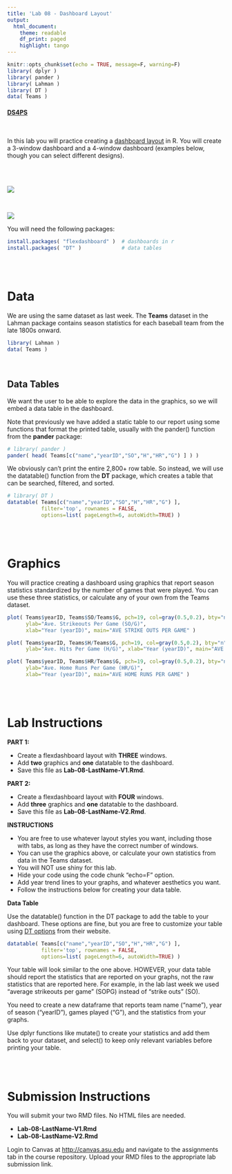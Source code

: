 ```yaml
---
title: 'Lab 08 - Dashboard Layout'
output:
  html_document:
    theme: readable
    df_print: paged
    highlight: tango
---
```


```r
knitr::opts_chunk$set(echo = TRUE, message=F, warning=F)
library( dplyr )
library( pander )
library( Lahman )
library( DT )
data( Teams )
```

#### [DS4PS](https://ds4ps.github.io/course_website/)

<br>

In this lab you will practice creating a [dashboard layout](https://rmarkdown.rstudio.com/flexdashboard/layouts.html) in R. You will create a 3-window dashboard and a 4-window dashboard (examples below, though you can select different designs).

<br><br>

![](figures/flexdashboard.png)

<br>

![](figures/flexdashboard2.png)

You will need the following packages:

```r
install.packages( "flexdashboard" )  # dashboards in r
install.packages( "DT" )             # data tables
```

<br><br>

# Data

We are using the same dataset as last week. The **Teams** dataset in the Lahman package contains season statistics for each baseball team from the late 1800s onward.


```r
library( Lahman )
data( Teams )
```

<br>

## Data Tables

We want the user to be able to explore the data in the graphics, so we will embed a data table in the dashboard. 

Note that previously we have added a static table to our report using some functions that format the printed table, usually with the pander() function from the **pander** package: 

```r
# library( pander )
pander( head( Teams[c("name","yearID","SO","H","HR","G") ] ) )
```

We obviously can't print the entire 2,800+ row table. So instead, we will use the datatable() function from the **DT** package, which creates a table that can be searched, filtered, and sorted. 

```r
# library( DT )
datatable( Teams[c("name","yearID","SO","H","HR","G") ],
           filter='top', rownames = FALSE,
           options=list( pageLength=6, autoWidth=TRUE) )
```


<br><br>

# Graphics

You will practice creating a dashboard using graphics that report season statistics standardized by the number of games that were played. You can use these three statistics, or calculate any of your own from the Teams dataset. 


```r
plot( Teams$yearID, Teams$SO/Teams$G, pch=19, col=gray(0.5,0.2), bty="n",
      ylab="Ave. Strikeouts Per Game (SO/G)", 
      xlab="Year (yearID)", main="AVE STRIKE OUTS PER GAME" )

plot( Teams$yearID, Teams$H/Teams$G, pch=19, col=gray(0.5,0.2), bty="n",
      ylab="Ave. Hits Per Game (H/G)", xlab="Year (yearID)", main="AVE HITS PER GAME" )

plot( Teams$yearID, Teams$HR/Teams$G, pch=19, col=gray(0.5,0.2), bty="n",
      ylab="Ave. Home Runs Per Game (HR/G)", 
      xlab="Year (yearID)", main="AVE HOME RUNS PER GAME" )
```




<br><br>








# Lab Instructions


**PART 1:** 

* Create a flexdashboard layout with **THREE** windows. 
* Add **two** graphics and **one** datatable to the dashboard.
* Save this file as **Lab-08-LastName-V1.Rmd**.

**PART 2:**

* Create a flexdashboard layout with **FOUR** windows. 
* Add **three** graphics and **one** datatable to the dashboard.
* Save this file as **Lab-08-LastName-V2.Rmd**.

**INSTRUCTIONS**

* You are free to use whatever layout styles you want, including those with tabs, as long as they have the correct number of windows.
* You can use the graphics above, or calculate your own statistics from data in the Teams dataset.
* You will NOT use shiny for this lab.
* Hide your code using the code chunk "echo=F" option.
* Add year trend lines to your graphs, and whatever aesthetics you want. 
* Follow the instructions below for creating your data table.

**Data Table**

Use the datatable() function in the DT package to add the table to your dashboard. These options are fine, but you are free to customize your table using [DT options](https://rstudio.github.io/DT/) from their website.

```r
datatable( Teams[c("name","yearID","SO","H","HR","G") ],
           filter='top', rownames = FALSE,
           options=list( pageLength=6, autoWidth=TRUE) )
```

Your table will look similar to the one above. HOWEVER, your data table should report the statistics that are reported on your graphs, not the raw statistics that are reported here. For example, in the lab last week we used "average strikeouts per game" (SOPG) instead of "strike outs" (SO).

You need to create a new dataframe that reports team name ("name"), year of season ("yearID"), games played ("G"), and the statistics from your graphs.

Use dplyr functions like mutate() to create your statistics and add them back to your dataset, and select() to keep only relevant variables before printing your table. 


<br><br>




# Submission Instructions

You will submit your two RMD files. No HTML files are needed.

* **Lab-08-LastName-V1.Rmd**
* **Lab-08-LastName-V2.Rmd**

Login to Canvas at <http://canvas.asu.edu> and navigate to the assignments tab in the course repository. Upload your RMD files to the appropriate lab submission link.


